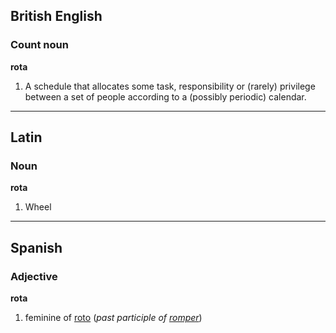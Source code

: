 ==British English==
===Count noun===
'''rota'''
# A schedule that allocates some task, responsibility or (rarely) privilege between a set of people according to a (possibly periodic) calendar.

----

==Latin==
===Noun===
'''rota'''
#Wheel

----

==Spanish==
===Adjective===
'''rota'''

# feminine of [[roto]] (''past participle of [[romper]]'')